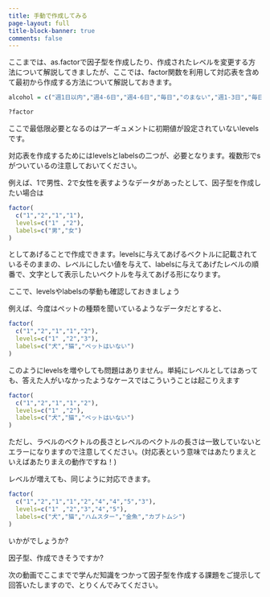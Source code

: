 ```yaml
---
title: 手動で作成してみる
page-layout: full
title-block-banner: true
comments: false
---
```


ここまでは、as.factorで因子型を作成したり、作成されたレベルを変更する方法について解説してきましたが、ここでは、factor関数を利用して対応表を含めて最初から作成する方法について解説しておきます。

```r
alcohol = c("週1日以内","週4-6日","週4-6日","毎日","のまない","週1-3日","毎日")

?factor
```

ここで最低限必要となるのはアーギュメントに初期値が設定されていないlevelsです。

対応表を作成するためにはlevelsとlabelsの二つが、必要となります。複数形でsがついているの注意しておいてください。

例えば、1で男性、2で女性を表すようなデータがあったとして、因子型を作成したい場合は

```r
factor(
  c("1","2","1","1"), 
  levels=c("1" ,"2"),
  labels=c("男","女")
)
```

としてあげることで作成できます。levelsに与えてあげるベクトルに記載されているそのままの、レベルにしたい値を与えて、labelsに与えてあげたレベルの順番で、文字として表示したいベクトルを与えてあげる形になります。

ここで、levelsやlabelsの挙動も確認しておきましょう

例えば、今度はペットの種類を聞いているようなデータだとすると、

```r
factor(
  c("1","2","1","1","2"), 
  levels=c("1" ,"2","3"),
  labels=c("犬","猫","ペットはいない")
)
```

このようにlevelsを増やしても問題はありません。単純にレベルとしてはあっても、答えた人がいなかったようなケースではこういうことは起こりえます

```r
factor(
  c("1","2","1","1","2"), 
  levels=c("1" ,"2"),
  labels=c("犬","猫","ペットはいない")
)
```

ただし、ラベルのベクトルの長さとレベルのベクトルの長さは一致していないとエラーになりますので注意してください。(対応表という意味ではあたりまえといえばあたりまえの動作ですね！)

レベルが増えても、同じように対応できます。

```r
factor(
  c("1","2","1","1","2","4","4","5","3"), 
  levels=c("1" ,"2","3","4","5"),
  labels=c("犬","猫","ハムスター","金魚","カブトムシ")
)
```

いかがでしょうか?

因子型、作成できそうですか?

次の動画でここまでで学んだ知識をつかって因子型を作成する課題をご提示して回答いたしますので、とりくんでみてください。

